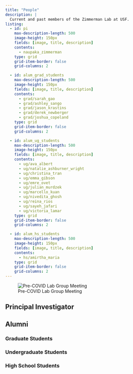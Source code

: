 ```yaml
---
title: "People"
description: |
  Current and past members of the Zimmerman Lab at USF.
listing:
  - id: pi
    max-description-length: 500
    image-height: 150px
    fields: [image, title, description]
    contents: 
      - naupaka_zimmerman
    type: grid
    grid-item-border: false
    grid-columns: 2

  - id: alum_grad_students
    max-description-length: 500
    image-height: 150px
    fields: [image, title, description]
    contents: 
      - grad/sarah_gao
      - grad/ashley_sango
      - grad/jason_krastins
      - grad/derek_newberger
      - grad/joshua_copeland
    type: grid
    grid-item-border: false
    grid-columns: 2 

  - id: alum_ug_students
    max-description-length: 500
    image-height: 150px
    fields: [image, title, description]
    contents: 
      - ug/ava_albert
      - ug/natalie_ashburner_wright
      - ug/christina_tran
      - ug/emma_gibson
      - ug/emre_ovet
      - ug/julian_murdzek
      - ug/marcello_kuan
      - ug/nivedita_ghosh
      - ug/reina_rios
      - ug/sayeh_jafari
      - ug/victoria_lamar
    type: grid
    grid-item-border: false
    grid-columns: 2

  - id: alum_hs_students
    max-description-length: 500
    image-height: 150px
    fields: [image, title, description]
    contents: 
      - hs/amirtha_maria
    type: grid
    grid-item-border: false
    grid-columns: 2
---
```

![Pre-COVID Lab Group Meeting](lab.jpg)

## Principal Investigator

::: {#pi}
:::

## Alumni

### Graduate Students

::: {#alum_grad_students}
:::

### Undergraduate Students

::: {#alum_ug_students}
:::

### High School Students

::: {#alum_hs_students}
:::
